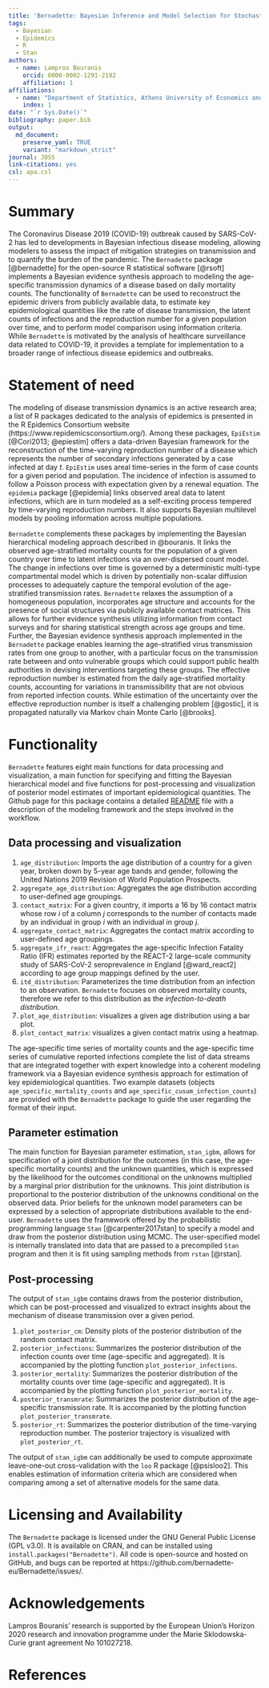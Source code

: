 ```yaml
---
title: 'Bernadette: Bayesian Inference and Model Selection for Stochastic Epidemics in R'
tags:
  - Bayesian
  - Epidemics
  - R
  - Stan
authors:
  - name: Lampros Bouranis
    orcid: 0000-0002-1291-2192
    affiliation: 1
affiliations:
  - name: "Department of Statistics, Athens University of Economics and Business, Athens, Greece"
    index: 1
date: "`r Sys.Date()`"
bibliography: paper.bib
output:
  md_document:
    preserve_yaml: TRUE
    variant: "markdown_strict"
journal: JOSS
link-citations: yes
csl: apa.csl
---
```


# Summary

The Coronavirus Disease 2019 (COVID-19) outbreak caused by SARS-CoV-2 has led to developments in Bayesian infectious disease modeling, allowing modelers to assess the impact of mitigation strategies on transmission and to quantify the burden of the pandemic. 
The `Bernadette` package [@bernadette] for the open-source R statistical software [@rsoft] implements a Bayesian evidence synthesis approach to modeling the age-specific transmission dynamics of a disease based on daily mortality counts. 
The functionality of `Bernadette` can be used to reconstruct the epidemic drivers from publicly available data, to estimate key epidemiological quantities like the rate of disease transmission, the latent counts of infections and the reproduction number for a given population over time, and to perform model comparison using information criteria. 
While `Bernadette` is motivated by the analysis of healthcare surveillance data related to COVID-19, it provides a template for implementation to a broader range of infectious disease epidemics and outbreaks.
 
# Statement of need

The modeling of disease transmission dynamics is an active research area; a list of R packages dedicated to the analysis of epidemics is presented in the R Epidemics Consortium website (https://www.repidemicsconsortium.org/). 
Among these packages, `EpiEstim` [@Cori2013; @epiestim] offers a data-driven Bayesian framework for the reconstruction of the time-varying reproduction number of a disease which represents the number of secondary infections generated by a case infected at day $t$. `EpiEstim` uses areal time-series in the form of case counts for a given period and population. 
The incidence of infection is assumed to follow a Poisson process with expectation given by a renewal equation.
The `epidemia` package [@epidemia] links observed areal data to latent infections, which are in turn modeled as a self-exciting process tempered by time-varying reproduction numbers. 
It also supports Bayesian multilevel models by pooling information across multiple populations.

`Bernadette` complements these packages by implementing the Bayesian hierarchical modeling approach described in @bouranis. It links the observed age-stratified mortality counts for the population of a given country over time to latent infections via an over-dispersed count model.
The change in infections over time is governed by a deterministic multi-type compartmental model which is driven by potentially non-scalar diffusion processes to adequately capture the temporal evolution of the age-stratified transmission rates. 
`Bernadette` relaxes the assumption of a homogeneous population, incorporates age structure and accounts for the presence of social structures via publicly available contact matrices. 
This allows for further evidence synthesis utilizing information from contact surveys and for sharing statistical strength across age groups and time.
Further, the Bayesian evidence synthesis approach implemented in the `Bernadette` package enables learning the age-stratified virus transmission rates from one group to another, with a particular focus on the transmission rate between and onto vulnerable groups which could support public health authorities in devising interventions targeting these groups.
The effective reproduction number is estimated from the daily age-stratified mortality counts, accounting for variations in transmissibility that are not obvious from reported infection counts. While estimation of the uncertainty over the effective reproduction number is itself a challenging problem [@gostic], it is propagated naturally via Markov chain Monte Carlo [@brooks].

# Functionality

`Bernadette` features eight main functions for data processing and visualization, a main function for specifying and fitting the Bayesian hierarchical model and five functions for post-processing and visualization of posterior model estimates of important epidemiological quantities. 
The Github page for this package contains a detailed [README](https://github.com/bernadette-eu/Bernadette/blob/master/README.md) file with a description of the modeling framework and the steps involved in the workflow.

## Data processing and visualization

1. `age_distribution`: Imports the age distribution of a country for a given year, broken down by 5-year age bands and gender, following the United Nations 2019 Revision of World Population Prospects.
2. `aggregate_age_distribution`: Aggregates the age distribution according to user-defined age groupings.
3. `contact_matrix`: For a given country, it imports a 16 by 16 contact matrix whose row $i$ of a column $j$ corresponds to the number of contacts made by an individual in group $i$ with an individual in group $j$.
4. `aggregate_contact_matrix`: Aggregates the contact matrix according to user-defined age groupings.
5. `aggregate_ifr_react`: Aggregates the age-specific Infection Fatality Ratio (IFR) estimates reported by the REACT-2 large-scale community study of SARS-CoV-2 seroprevalence in England [@ward_react2] according to age group mappings defined by the user.
6. `itd_distribution`: Parameterizes the time distribution from an infection to an observation. `Bernadette` focuses on observed mortality counts, therefore we refer to this distribution as the _infection-to-death distribution_.
7. `plot_age_distribution`: visualizes a given age distribution using a bar plot.
8. `plot_contact_matrix`: visualizes a given contact matrix using a heatmap.

The age-specific time series of mortality counts and the age-specific time series of cumulative reported infections complete the list of data streams that are integrated together with expert knowledge into a coherent modeling framework via a Bayesian evidence synthesis approach for estimation of key epidemiological quantities. 
Two example datasets (objects `age_specific_mortality_counts` and `age_specific_cusum_infection_counts`) are provided with the `Bernadette` package to guide the user regarding the format of their input. 

## Parameter estimation

The main function for Bayesian parameter estimation, `stan_igbm`, allows for specification of a joint distribution for the outcomes (in this case, the age-specific mortality counts) and the unknown quantities, which is expressed by the likelihood for the outcomes conditional on the unknowns multiplied by a marginal prior distribution for the unknowns. 
This joint distribution is proportional to the posterior distribution of the unknowns conditional on the observed data.
Prior beliefs for the unknown model parameters can be expressed by a selection of appropriate distributions available to the end-user.
`Bernadette` uses the framework offered by the probabilistic programming language `Stan` [@carpenter2017stan] to specify a model and draw from the posterior distribution using MCMC.
The user-specified model is internally translated into data that are passed to a precompiled `Stan` program and then it is fit using sampling methods from `rstan` [@rstan].

## Post-processing

The output of `stan_igbm` contains draws from the posterior distribution, which can be post-processed and visualized to extract insights about the mechanism of disease transmission over a given period.

1. `plot_posterior_cm`: Density plots of the posterior distribution of the random contact matrix.
2. `posterior_infections`: Summarizes the posterior distribution of the infection counts over time (age-specific and aggregated). It is accompanied by the plotting function `plot_posterior_infections`.
3. `posterior_mortality`: Summarizes the posterior distribution of the mortality counts over time (age-specific and aggregated). It is accompanied by the plotting function `plot_posterior_mortality`.
4. `posterior_transmrate`: Summarizes the posterior distribution of the age-specific transmission rate. It is accompanied by the plotting function `plot_posterior_transmrate`.
5. `posterior_rt`: Summarizes the posterior distribution of the time-varying reproduction number. The posterior trajectory is visualized with `plot_posterior_rt`.

The output of `stan_igbm` can additionally be used to compute approximate leave-one-out cross-validation with the `loo` R package [@psisloo2]. This enables estimation of information criteria which are considered when comparing among a set of alternative models for the same data.

# Licensing and Availability

The `Bernadette` package is licensed under the GNU General Public License (GPL v3.0). It is available on CRAN, and can be installed using `install.packages("Bernadette")`. All code is open-source and hosted on GitHub, and bugs can be reported at https://github.com/bernadette-eu/Bernadette/issues/.

# Acknowledgements

Lampros Bouranis’ research is supported by the European Union’s Horizon 2020 research and innovation programme under the Marie Sklodowska-Curie grant agreement No 101027218.

# References

